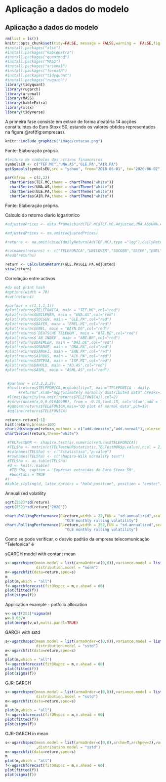 # Aplicação a dados do modelo
\endgroup
\newpage

## Aplicação a dados do modelo
```r
rm(list = ls())
knitr::opts_chunk$set(tidy=FALSE, message = FALSE,warning =  FALSE,fig.align = "center",fig.show = "hold")
#install.packages("xlsx")
#install.packages("kableExtra")
#install.packages("quantmod")
#install.packages("MASS")
#install.packages("arsenal")
#install.packages("formatR")
#install.packages("tidyquant")
#install.packages("rugarch")
library(tidyquant)
library(rugarch)
library(arsenal)
library(MASS)
library(kableExtra)
library(xlsx)
library(tidyverse)
```

A primeira fase consiste em extrair de forma aleatória 14 acções constituintes do Euro Stoxx 50, estando os valores obtidos representados na figura \@ref(fig:empresas).

```r
knitr::include_graphics("image/cotacao.png")
```
\FloatBarrier
\centering 
Fonte: Elaboração própria.

\justifying
\bigskip
\scriptsize
```r
#leitura de simbolos dos activos financeiros
symbolsEU <- c("TEF.MC","UNA.AS",'GLE.PA',"AIR.PA")
getSymbols(symbolsEU,src = "yahoo", from="2018-06-01", to="2020-06-02")
```
\normalsize
```r
par(mfrow  = c(2,2))
  chartSeries(TEF.MC,theme = chartTheme("white"))
  chartSeries(UNA.AS,theme = chartTheme("white"))
  chartSeries(GLE.PA,theme = chartTheme("white"))
  chartSeries(AIR.PA,theme = chartTheme("white"))
```
\FloatBarrier
\centering 
Fonte: Elaboração própria.

\justifying
\bigskip

Calculo do retorno diario logaritmico
\scriptsize
```r
#adjustedPrices <- data.frame(cbind(TEF.MC$TEF.MC.Adjusted,UNA.AS$UNA.AS.Adjusted,GLE.PA$GLE.PA.Adjusted,ENEL.MI$ENEL.MI.Adjusted,BAYN.DE$BAYN.DE.Adjusted,DTE.DE$DTE.DE.Adjusted,ABI.BR$ABI.BR.Adjusted,DAI.DE$DAI.DE.Adjusted,ORA.PA$ORA.PA.Adjusted,SAN.PA$SAN.PA.Adjusted,AIR.PA$AIR.PA.Adjusted,ISP.MI$ISP.MI.Adjusted,AD.AS$AD.AS.Adjusted,ASML.AS$ASML.AS.Adjusted))

#adjustedPrices <- na.omit(adjustedPrices)

#returns <- na.omit(cbind(dailyReturn(Ad(TEF.MC),type ="log"),dailyReturn(Ad(UNA.AS),type ="log"),dailyReturn(Ad(GLE.PA),type ="log"),dailyReturn(Ad(ENEL.MI),type = "log"),dailyReturn(Ad(BAYN.DE),type = "log"),dailyReturn(Ad(DTE.DE),type = "log"),dailyReturn(Ad(ABI.BR),type = "log"),dailyReturn(Ad(DAI.DE),type = "log"),dailyReturn(Ad(ORA.PA),type = "log"),dailyReturn(Ad(SAN.PA),type = "log"),dailyReturn(Ad(AIR.PA),type = "log"),dailyReturn(Ad(ISP.MI),type = "log"),dailyReturn(Ad(AD.AS),type = "log"),dailyReturn(Ad(ASML.AS),type = "log")))

#colnames(returns) <- c("TELEFONICA","UNILEVER","SOCGEN","BAYER","ENEL","DEUTSCHE TELEKOM","AB INBEV","DAIMLER","ORANGE","SANOFI","AIRBUS","INTESA","AHOLD","ASML")
#head(returns)

return <- CalculateReturns(GLE.PA$GLE.PA.Adjusted)
view(return)
```
\normalsize
Correlação entre activos
\scriptsize
```r
#do not print hash
#options(width = 70)
#cor(returns)
```
\normalsize

\scriptsize
```r
#par(mar = c(1,1,1,1))
#plot(returns$TELEFONICA, main = "TEF.MC",col="red")
#plot(returns$UNILEVER, main = "UNA.AS",col="red")
#plot(returns$SOCGEN, main = "GLE.PA",col="red")
#plot(returns$BAYER, main = "ENEL.MI",col="red")
#plot(returns$ENEL, main = "BAYN.DE",col="red")
#plot(returns$`DEUTSCHE TELEKOM`, main = "DTE.DE",col="red")
#plot(returns$`AB INBEV`, main = "ABI.BR",col="red")
#plot(returns$DAIMLER, main = "DAI.DE",col="red")
#plot(returns$ORANGE, main = "ORA.PA",col="red")
#plot(returns$SANOFI, main = "SAN.PA",col="red")
#plot(returns$AIRBUS, main = "AIR.PA",col="red")
#plot(returns$INTESA, main = "ISP.MI",col="red")
#plot(returns$AHOLD, main = "AD.AS",col="red")
#plot(returns$ASML, main = "ASML.AS",col="red")
 
```
\normalsize

\scriptsize
```r

 #par(mar = c(2,2,2,2))
 #hist(returns$TELEFONICA,probability=T, main="TELEFONICA - daily.
      #returns",xlab="Approximately normally distributed data",breaks=100)
 #lines(density(na.omit(returns$TELEFONICA)),col=2)
 #curve(dnorm(x,0,0.01640906), from = -0.15,to=0.15, col='blue',add = TRUE)
 #qqnorm(returns$TELEFONICA,main="QQ plot of normal data",pch=19)
 #qqline(returns$TELEFONICA)

return<-return[-1]
hist(return,breaks=100)
chart.Histogram(return,methods = c("add.density","add.normal"),colorset = c("blue","green","red"))
chartSeries(return,theme="white")
```
\normalsize

\scriptsize
```r
 #TELTestNOR <- shapiro.test(as.numeric(returns$TELEFONICA))
 #TELSha <- matrix(c(TELTestNOR$statistic,TELTestNOR$p.value),ncol = 2)
 #colnames(TELSha) <- c("Estatistica","p-value")
 #rownames(TELSha) <- c("Shapiro-Wilk normality test")
 #TELSha <- as.table(TELSha)
 #d <- knitr::kable(
  #TELSha, caption = 'Empresas extraidas do Euro Stoxx 50',
  #booktabs = TRUE
#)
#kable_styling(d, latex_options = "hold_position", position = "center")
```
\normalsize

Annualized volatility
\scriptsize
```r
sqrt(252)*sd(return)
sqrt(252)*sd(return["2020"])

chart.RollingPerformance(R=return,width = 22,FUN = "sd.annualized",scale=252,main = 
                           "GLE monthly rolling volatility")
chart.RollingPerformance(R=return,width = 252,FUN = "sd.annualized",scale=252,main = 
                           "GLE monthly rolling volatility")
```
\normalsize
Como se pode verificar, o desvio padrão da empresa telecomunicação "Telefonica" é 

sGARCH model with contant mean
```r

s<-ugarchspec(mean.model = list(armaOrder=c(0,0)),variance.model = list(model="sGARCH"),
              distribution.model = "norm")
m<-ugarchfit(data=return,spec=s)
m
plot(m,which = "all")
f<-ugarchforecast(fitORspec = m,n.ahead = 60)
plot(fitted(f))
plot(sigma(f))
```


Application example - potfolio allocation
```r
v<-sqrt(252)*sigma(m)
w<-0.05/v
plot(merge(v,w),multi.panel=TRUE)


```

GARCH with sstd

```r
s<-ugarchspec(mean.model = list(armaOrder=c(0,0)),variance.model = list(model="sGARCH"),
              distribution.model = "sstd")
m<-ugarchfit(data=return,spec=s)
m
plot(m,which = "all")
f<-ugarchforecast(fitORspec = m,n.ahead = 60)
plot(fitted(f))
plot(sigma(f))
```
GJR-GARCH
```r
s<-ugarchspec(mean.model = list(armaOrder=c(0,0)),variance.model = list(model="gjrGARCH"),
              distribution.model = "sstd")
m<-ugarchfit(data=return,spec=s)
m
plot(m,which = "all")
f<-ugarchforecast(fitORspec = m,n.ahead = 60)
plot(fitted(f))
plot(sigma(f))
```
GJR-GARCH in mean
```r
s<-ugarchspec(mean.model = list(armaOrder=c(0,0),archm=T,archpow=2),variance.model = list(model="sGARCH")
              ,distribution.model = "sstd")
m<-ugarchfit(data=return,spec=s)
m
plot(m,which = "all")
f<-ugarchforecast(fitORspec = m,n.ahead = 60)
plot(fitted(f))
plot(sigma(f))
```


